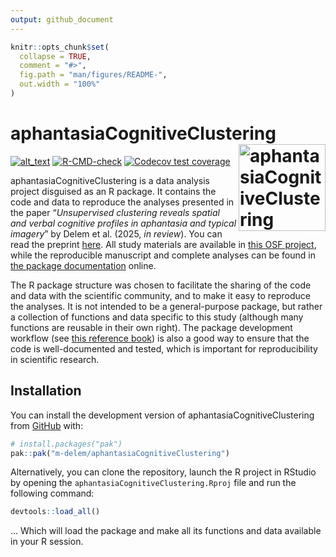 ```yaml
---
output: github_document
---
```


<!-- README.md is generated from README.Rmd. Please edit that file -->

```r
knitr::opts_chunk$set(
  collapse = TRUE,
  comment = "#>",
  fig.path = "man/figures/README-",
  out.width = "100%"
)
```

# aphantasiaCognitiveClustering <a href="https://m-delem.github.io/aphantasiaCognitiveClustering/"><img src="man/figures/logo.png" align="right" height="139" alt="aphantasiaCognitiveClustering website" /></a>

<!-- badges: start -->
[<img alt="alt_text" src="https://img.shields.io/badge/OSF-https://osf.io/7vsx6/-337AB7?logo=osf"/>](https://osf.io/7vsx6/)
[![R-CMD-check](https://github.com/m-delem/aphantasiaCognitiveClustering/actions/workflows/R-CMD-check.yaml/badge.svg)](https://github.com/m-delem/aphantasiaCognitiveClustering/actions/workflows/R-CMD-check.yaml)
[![Codecov test coverage](https://codecov.io/gh/m-delem/aphantasiaCognitiveClustering/graph/badge.svg)](https://app.codecov.io/gh/m-delem/aphantasiaCognitiveClustering)
<!-- badges: end -->

aphantasiaCognitiveClustering is a data analysis project disguised as an R
package. It contains the code and data to reproduce the analyses presented
in the paper "*Unsupervised clustering reveals spatial 
and verbal cognitive profiles in aphantasia and typical imagery*" by Delem et al. (2025, *in review*). You can read the preprint [here](https://doi.org/10.31219/osf.io/ucyb5_v2). All study materials are available in [this OSF
project](https://osf.io/7vsx6/), while the reproducible manuscript and complete analyses can be found in 
[the package documentation](https://m-delem.github.io/aphantasiaCognitiveClustering/) online.

The R package structure was chosen to facilitate the sharing of the code and 
data with the scientific community, and to make it easy to reproduce the 
analyses. It is not intended to be a general-purpose package, but rather a
collection of functions and data specific to this study (although many functions
are reusable in their own right). The package development workflow (see
[this reference book](https://r-pkgs.org/)) is also a good way to ensure that 
the code is well-documented and tested, which is important for reproducibility 
in scientific research.

## Installation

You can install the development version of aphantasiaCognitiveClustering from [GitHub](https://github.com/) with:

``` r
# install.packages("pak")
pak::pak("m-delem/aphantasiaCognitiveClustering")
```

Alternatively, you can clone the repository, launch the R project in RStudio
by opening the `aphantasiaCognitiveClustering.Rproj` file and run the following
command:

```r
devtools::load_all()
```

... Which will load the package and make all its functions and data available in
your R session.

  

